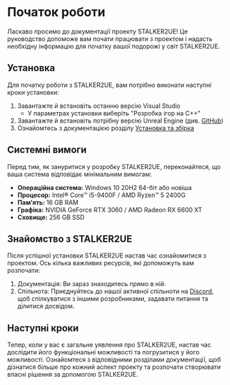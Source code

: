 # Початок роботи

Ласкаво просимо до документації проекту STALKER2UE! Це руководство допоможе вам почати працювати з проектом і надасть необхідну інформацію для початку вашої подорожі у світ STALKER2UE.

## Установка

Для початку роботи з STALKER2UE, вам потрібно виконати наступні кроки установки:

1. Завантажте й встановіть останню версію Visual Studio
    - У параметрах установки виберіть "Розробка ігор на C++"
2. Завантажте й встановіть потрібну версію Unreal Engine (див. [GitHub](https://github.com/RedPandaProjects/Stalker2UE))
3. Ознайомтесь з документацією розділу [Установка та збірка](./install-and-build/build)

## Системні вимоги

Перед тим, як зануритися у розробку STALKER2UE, переконайтеся, що ваша система відповідає мінімальним вимогам:

- **Операційна система:** Windows 10 20H2 64-біт або новіша
- **Процесор:** Intel® Core™ i5-9400F / AMD Ryzen™ 5 2400G
- **Пам'ять:** 16 GB RAM
- **Графіка:** NVIDIA GeForce RTX 3060 / AMD Radeon RX 6600 XT
- **Сховище:** 256 GB SSD

## Знайомство з STALKER2UE

Після успішної установки STALKER2UE настав час ознайомитися з проектом. Ось кілька важливих ресурсів, які допоможуть вам розпочати:

1. Документація: Ви зараз знаходитесь прямо в ній.
2. Спільнота: Приєднуйтесь до нашої активної спільноти на [Discord](https://discord.gg/redprojects), щоб спілкуватися з іншими розробниками, задавати питання та ділитися досвідом.

## Наступні кроки

Тепер, коли у вас є загальне уявлення про STALKER2UE, настав час дослідити його функціональні можливості та погрузитися у його можливості. Ознайомтеся з відповідними розділами документації, щоб дізнатися більше про кожний аспект проекту та розпочати створювати власні рішення за допомогою STALKER2UE.
